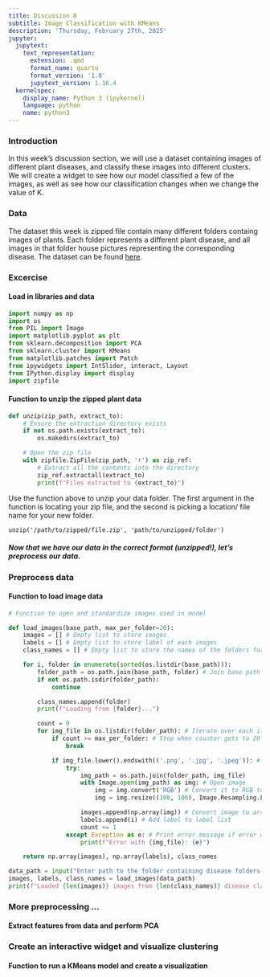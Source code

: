 ```yaml
---
title: Discussion 8
subtitle: Image Classification with KMeans
description: 'Thursday, February 27th, 2025'
jupyter:
  jupytext:
    text_representation:
      extension: .qmd
      format_name: quarto
      format_version: '1.0'
      jupytext_version: 1.16.4
  kernelspec:
    display_name: Python 3 (ipykernel)
    language: python
    name: python3
---
```


### Introduction

In this week's discussion section, we will use a dataset containing images of different plant diseases, and classify these images into different clusters. We will create a widget to see how our model classified a few of the images, as well as see how our classification changes when we change the value of K. 

### Data 

The dataset this week is zipped file contain many different folders containg images of plants. Each folder represents a different plant disease, and all images in that folder house pictures representing the corresponding disease.  The dataset can be found [here](https://data.mendeley.com/datasets/tywbtsjrjv/1/files/b4e3a32f-c0bd-4060-81e9-6144231f2520).  

### Excercise

#### Load in libraries and data

```python
import numpy as np
import os
from PIL import Image
import matplotlib.pyplot as plt
from sklearn.decomposition import PCA
from sklearn.cluster import KMeans
from matplotlib.patches import Patch
from ipywidgets import IntSlider, interact, Layout
from IPython.display import display
import zipfile
```

#### Function to unzip the zipped plant data

```python
def unzip(zip_path, extract_to):
    # Ensure the extraction directory exists
    if not os.path.exists(extract_to):
        os.makedirs(extract_to)

    # Open the zip file
    with zipfile.ZipFile(zip_path, 'r') as zip_ref:
        # Extract all the contents into the directory
        zip_ref.extractall(extract_to)
        print(f"Files extracted to {extract_to}")
```

Use the function above to unzip your data folder. The first argument in the function is locating your zip file, and the second is picking a location/ file name for your new folder.


`unzip('/path/to/zipped/file.zip', 'path/to/unzipped/folder')`

##### Now that we have our data in the correct format (unzipped!), let's preprocess our data.

### Preprocess data

#### Function to load image data

```python
# Function to open and standardize images used in model

def load_images(base_path, max_per_folder=20):
    images = [] # Empty list to store images
    labels = [] # Empty list to store label of each images
    class_names = [] # Empty list to store the names of the folders for all images

    for i, folder in enumerate(sorted(os.listdir(base_path))):
        folder_path = os.path.join(base_path, folder) # Join base path with folders to iterate over
        if not os.path.isdir(folder_path):
            continue

        class_names.append(folder)
        print(f"Loading from {folder}...")

        count = 0
        for img_file in os.listdir(folder_path): # Iterate over each item in each folder
            if count >= max_per_folder: # Stop when counter gets to 20 images
                break

            if img_file.lower().endswith(('.png', '.jpg', '.jpeg')): # Ensure file in folder is correct format
                try:
                    img_path = os.path.join(folder_path, img_file)
                    with Image.open(img_path) as img: # Open image
                        img = img.convert('RGB') # Convert it to RGB to standardize color channels
                        img = img.resize((100, 100), Image.Resampling.LANCZOS) # Resize image using LANCZOS resampling method

                    images.append(np.array(img)) # Convert image to array and add to image list
                    labels.append(i) # Add label to label list 
                    count += 1
                except Exception as e: # Print error message if error with a file
                    print(f"Error with {img_file}: {e}")

    return np.array(images), np.array(labels), class_names

data_path = input("Enter path to the folder containing disease folders: ")
images, labels, class_names = load_images(data_path)
print(f"Loaded {len(images)} images from {len(class_names)} disease classes")
```

### More preprocessing ...

#### Extract features from data and perform PCA


### Create an interactive widget and visualize clustering

#### Function to run a KMeans model and create a visualization
